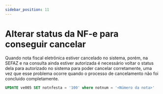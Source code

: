 ```yaml
---
sidebar_position: 11
---
```


# Alterar status da NF-e para conseguir cancelar
Quando nota fiscal eletrônica estiver cancelado no sistema, porém, na SEFAZ e na 
consulta ainda estiver autorizada é necessário voltar o status dela para autorizado no 
sistema para poder cancelar corretamente, uma vez que esse problema ocorre quando 
o processo de cancelamento não foi concluido completamente.
```sql
UPDATE ve005 SET notnfesta = '100' where notnum = '<Número da nota>'
```